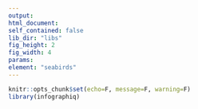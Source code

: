 ```yaml
---
output:
html_document:
self_contained: false
lib_dir: "libs"
fig_height: 2
fig_width: 4
params:
element: "seabirds"
---
```


```r
knitr::opts_chunk$set(echo=F, message=F, warning=F)
library(infographiq)
```

<base target="_parent">

